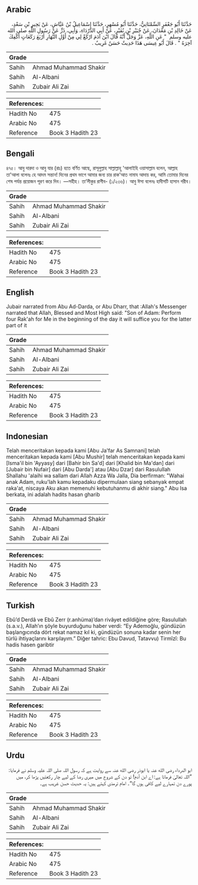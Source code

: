## Arabic


<div dir="rtl" lang="ar" style={{fontSize:'larger',backgroundColor:'#f8f9fa',padding:20}}>
حَدَّثَنَا أَبُو جَعْفَرٍ السِّمْنَانِيُّ، حَدَّثَنَا أَبُو مُسْهِرٍ، حَدَّثَنَا إِسْمَاعِيلُ بْنُ عَيَّاشٍ، عَنْ بَحِيرِ بْنِ سَعْدٍ، عَنْ خَالِدِ بْنِ مَعْدَانَ، عَنْ جُبَيْرِ بْنِ نُفَيْرٍ، عَنْ أَبِي الدَّرْدَاءِ، وَأَبِي، ذَرٍّ عَنْ رَسُولِ اللَّهِ صلى الله عليه وسلم ‏ "‏ عَنِ اللَّهِ، عَزَّ وَجَلَّ أَنَّهُ قَالَ ابْنَ آدَمَ ارْكَعْ لِي مِنْ أَوَّلِ النَّهَارِ أَرْبَعَ رَكَعَاتٍ أَكْفِكَ آخِرَهُ ‏"‏ ‏.‏ قَالَ أَبُو عِيسَى هَذَا حَدِيثٌ حَسَنٌ غَرِيبٌ ‏.‏
</div>
<div style={{backgroundColor:'#f8f9fa',padding:20, marginBottom: 10}}><table> <thead> <tr> <th>Grade</th> <th></th> </tr> </thead> <tbody> <tr><td>Sahih</td><td>Ahmad Muhammad Shakir</td></tr><tr><td>Sahih</td><td>Al-Albani</td></tr><tr><td>Sahih</td><td>Zubair Ali Zai</td></tr></tbody></table><table> <thead> <tr> <th>References:</th> <th></th> </tr> </thead> <tbody><tr><td>Hadith No</td><td>475</td></tr><tr><td>Arabic No</td><td>475</td></tr><tr><td>Reference</td><td>Book 3 Hadith 23</td></tr></tbody></table></div>

## Bengali


<div dir="ltr" lang="bn" style={{fontSize:'larger',backgroundColor:'#f8f9fa',padding:20}}>
৪৭৫। আবু দারদা ও আবু যার (রাঃ) হতে বর্ণিত আছে, রাসূলুল্লাহ সাল্লাল্লাহু 'আলাইহি ওয়াসাল্লাম বলেন, আল্লাহ তা'আলা বলেনঃ হে আদম সন্তান! দিনের প্রথম ভাগে আমার জন্য চার রাক’আত নামায আদায় কর, আমি তোমার দিনের শেষ পর্যন্ত প্রয়োজন পূরণ করে দিব। —সহীহ। তা’লীকুর রাগীব- (১/২৩৬)। আবু ঈসা বলেনঃ হাদীসটি হাসান গরীব।
</div>
<div style={{backgroundColor:'#f8f9fa',padding:20, marginBottom: 10}}><table> <thead> <tr> <th>Grade</th> <th></th> </tr> </thead> <tbody> <tr><td>Sahih</td><td>Ahmad Muhammad Shakir</td></tr><tr><td>Sahih</td><td>Al-Albani</td></tr><tr><td>Sahih</td><td>Zubair Ali Zai</td></tr></tbody></table><table> <thead> <tr> <th>References:</th> <th></th> </tr> </thead> <tbody><tr><td>Hadith No</td><td>475</td></tr><tr><td>Arabic No</td><td>475</td></tr><tr><td>Reference</td><td>Book 3 Hadith 23</td></tr></tbody></table></div>

## English


<div dir="ltr" lang="en" style={{fontSize:'larger',backgroundColor:'#f8f9fa',padding:20}}>
Jubair narrated from Abu Ad-Darda, or Abu Dharr, that :Allah's Messenger narrated that Allah, Blessed and Most High said: "Son of Adam: Perform four Rak'ah for Me in the beginning of the day it will suffice you for the latter part of it
</div>
<div style={{backgroundColor:'#f8f9fa',padding:20, marginBottom: 10}}><table> <thead> <tr> <th>Grade</th> <th></th> </tr> </thead> <tbody> <tr><td>Sahih</td><td>Ahmad Muhammad Shakir</td></tr><tr><td>Sahih</td><td>Al-Albani</td></tr><tr><td>Sahih</td><td>Zubair Ali Zai</td></tr></tbody></table><table> <thead> <tr> <th>References:</th> <th></th> </tr> </thead> <tbody><tr><td>Hadith No</td><td>475</td></tr><tr><td>Arabic No</td><td>475</td></tr><tr><td>Reference</td><td>Book 3 Hadith 23</td></tr></tbody></table></div>

## Indonesian


<div dir="ltr" lang="id" style={{fontSize:'larger',backgroundColor:'#f8f9fa',padding:20}}>
Telah menceritakan kepada kami [Abu Ja'far As Samnani] telah menceritakan kepada kami [Abu Mushir] telah menceritakan kepada kami [Isma'il bin 'Ayyasy] dari [Bahir bin Sa'd] dari [Khalid bin Ma'dan] dari [Jubair bin Nufair] dari [Abu Darda'] atau [Abu Dzar] dari Rasulullah Shallahu 'alaihi wa sallam dari Allah Azza Wa Jalla, Dia berfirman: "Wahai anak Adam, ruku'lah kamu kepadaku dipermulaan siang sebanyak empat raka'at, niscaya Aku akan memenuhi kebutuhanmu di akhir siang." Abu Isa berkata, ini adalah hadits hasan gharib
</div>
<div style={{backgroundColor:'#f8f9fa',padding:20, marginBottom: 10}}><table> <thead> <tr> <th>Grade</th> <th></th> </tr> </thead> <tbody> <tr><td>Sahih</td><td>Ahmad Muhammad Shakir</td></tr><tr><td>Sahih</td><td>Al-Albani</td></tr><tr><td>Sahih</td><td>Zubair Ali Zai</td></tr></tbody></table><table> <thead> <tr> <th>References:</th> <th></th> </tr> </thead> <tbody><tr><td>Hadith No</td><td>475</td></tr><tr><td>Arabic No</td><td>475</td></tr><tr><td>Reference</td><td>Book 3 Hadith 23</td></tr></tbody></table></div>

## Turkish


<div dir="ltr" lang="tr" style={{fontSize:'larger',backgroundColor:'#f8f9fa',padding:20}}>
Ebû’d Derdâ ve Ebû Zerr (r.anhüma)’dan rivâyet edildiğine göre; Rasulullah (s.a.v.), Allah’ın şöyle buyurduğunu haber verdi: “Ey Ademoğlu, gündüzün başlangıcında dört rekat namaz kıl ki, gündüzün sonuna kadar senin her türlü ihtiyaçlarını karşılayım.” Diğer tahric: Ebu Davud, Tatavvu) Tirmîzî: Bu hadis hasen garibtir
</div>
<div style={{backgroundColor:'#f8f9fa',padding:20, marginBottom: 10}}><table> <thead> <tr> <th>Grade</th> <th></th> </tr> </thead> <tbody> <tr><td>Sahih</td><td>Ahmad Muhammad Shakir</td></tr><tr><td>Sahih</td><td>Al-Albani</td></tr><tr><td>Sahih</td><td>Zubair Ali Zai</td></tr></tbody></table><table> <thead> <tr> <th>References:</th> <th></th> </tr> </thead> <tbody><tr><td>Hadith No</td><td>475</td></tr><tr><td>Arabic No</td><td>475</td></tr><tr><td>Reference</td><td>Book 3 Hadith 23</td></tr></tbody></table></div>

## Urdu


<div dir="rtl" lang="ur" style={{fontSize:'larger',backgroundColor:'#f8f9fa',padding:20}}>
ابو الدرداء رضی الله عنہ یا ابوذر رضی الله عنہ سے روایت ہے کہ رسول اللہ صلی اللہ علیہ وسلم نے فرمایا: ”اللہ تعالیٰ فرماتا ہے: اے ابن آدم! تو دن کے شروع میں میری رضا کے لیے چار رکعتیں پڑھا کر، میں پورے دن تمہارے لیے کافی ہوں گا“۔ امام ترمذی کہتے ہیں: یہ حدیث حسن غریب ہے۔
</div>
<div style={{backgroundColor:'#f8f9fa',padding:20, marginBottom: 10}}><table> <thead> <tr> <th>Grade</th> <th></th> </tr> </thead> <tbody> <tr><td>Sahih</td><td>Ahmad Muhammad Shakir</td></tr><tr><td>Sahih</td><td>Al-Albani</td></tr><tr><td>Sahih</td><td>Zubair Ali Zai</td></tr></tbody></table><table> <thead> <tr> <th>References:</th> <th></th> </tr> </thead> <tbody><tr><td>Hadith No</td><td>475</td></tr><tr><td>Arabic No</td><td>475</td></tr><tr><td>Reference</td><td>Book 3 Hadith 23</td></tr></tbody></table></div>